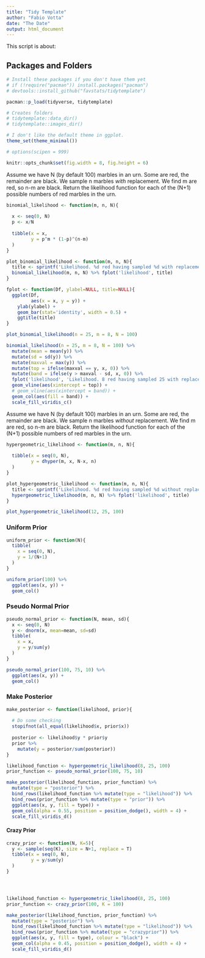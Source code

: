 ```yaml
---
title: "Tidy Template"
author: "Fabio Votta"
date: "The Date"
output: html_document
---
```


This script is about:



## Packages and Folders

```r
# Install these packages if you don't have them yet
# if (!require("pacman")) install.packages("pacman")
# devtools::install_github("favstats/tidytemplate")

pacman::p_load(tidyverse, tidytemplate)

# Creates folders
# tidytemplate::data_dir()
# tidytemplate::images_dir()

# I don't like the default theme in ggplot.
theme_set(theme_minimal())

# options(scipen = 999)

knitr::opts_chunk$set(fig.width = 8, fig.height = 6)
```


Assume we have N (by default 100) marbles in an urn.
Some are red, the remainder are black.
We sample n marbles *with* replacement.
We find m are red, so n-m are black.
Return the likelihood function for
each of the (N+1) possible numbers of
red marbles in the urn.

```r
binomial_likelihood <- function(m, n, N){
  
  x <- seq(0, N)
  p <- x/N
  
  tibble(x = x,
         y = p^m * (1-p)^(n-m)
  )
}

plot_binomial_likelihood <- function(m, n, N){
  title <- sprintf('Likelihood. %d red having sampled %d with replacement from urn with %d', m, n, N)
  binomial_likelihood(m, n, N) %>% fplot('likelihood', title)
}

fplot <- function(Df, ylabel=NULL, title=NULL){
  ggplot(Df,
         aes(x = x, y = y)) + 
    ylab(ylabel) +
    geom_bar(stat='identity', width = 0.5) +
    ggtitle(title)
}

```

```r
plot_binomial_likelihood(n = 25, m = 8, N = 100)
```

```r
binomial_likelihood(n = 25, m = 8, N = 100) %>% 
  mutate(mean = mean(y)) %>% 
  mutate(sd = sd(y)) %>% 
  mutate(maxval = max(y)) %>% 
  mutate(top = ifelse(maxval == y, x, 0)) %>% 
  mutate(band = ifelse(y > maxval - sd, x, 0)) %>% 
  fplot('likelihood', 'Likelihood. 8 red having sampled 25 with replacement from urn with 50') +
  geom_vline(aes(xintercept = top)) +
  # geom_vline(aes(xintercept = band)) +
  geom_col(aes(fill = band)) +
  scale_fill_viridis_c()
```


Assume we have N (by default 100) marbles in an urn.
Some are red, the remainder are black.
We sample n marbles *without* replacement.
We find m are red, so n-m are black.
Return the likelihood function for
each of the (N+1) possible numbers of
red marbles in the urn.

```r

hypergeometric_likelihood <- function(m, n, N){
  
  tibble(x = seq(0, N),
         y = dhyper(m, x, N-x, n)
  )
}

plot_hypergeometric_likelihood <- function(m, n, N){
  title <- sprintf('Likelihood. %d red having sampled %d without replacement from urn with %d', m, n, N)
  hypergeometric_likelihood(m, n, N) %>% fplot('likelihood', title)
}

plot_hypergeometric_likelihood(12, 25, 100)
```

### Uniform Prior

```r
uniform_prior <- function(N){
  tibble(
    x = seq(0, N),
    y = 1/(N+1)
  )
}

uniform_prior(100) %>% 
  ggplot(aes(x, y)) + 
  geom_col()
```

### Pseudo Normal Prior

```r
pseudo_normal_prior <- function(N, mean, sd){
  x <- seq(0, N)
  y <- dnorm(x, mean=mean, sd=sd)
  tibble(
    x = x,
    y = y/sum(y)
  )
}

pseudo_normal_prior(100, 75, 10) %>% 
  ggplot(aes(x, y)) +
  geom_col()
```

### Make Posterior

```r
make_posterior <- function(likelihood, prior){
  
  # Do some checking
  stopifnot(all_equal(likelihood$x, prior$x))
  
  posterior <- likelihood$y * prior$y
  prior %>% 
    mutate(y = posterior/sum(posterior))
}

likelihood_function <- hypergeometric_likelihood(8, 25, 100)
prior_function <- pseudo_normal_prior(100, 75, 10)

make_posterior(likelihood_function, prior_function) %>% 
  mutate(type = "posterior") %>% 
  bind_rows(likelihood_function %>% mutate(type = "likelihood")) %>% 
  bind_rows(prior_function %>% mutate(type = "prior")) %>% 
  ggplot(aes(x, y, fill = type)) +
  geom_col(alpha = 0.55, position = position_dodge(), width = 4) +
  scale_fill_viridis_d()
```


#### Crazy Prior

```r
crazy_prior <- function(N, K=5){
  y <- sample(seq(K), size = N+1, replace = T)
  tibble(x = seq(0, N),
         y = y/sum(y)
  )
}




likelihood_function <- hypergeometric_likelihood(8, 25, 100)
prior_function <- crazy_prior(100, K = 100)

make_posterior(likelihood_function, prior_function) %>% 
  mutate(type = "posterior") %>% 
  bind_rows(likelihood_function %>% mutate(type = "likelihood")) %>% 
  bind_rows(prior_function %>% mutate(type = "crazyprior")) %>% 
  ggplot(aes(x, y, fill = type), colour = "black") +
  geom_col(alpha = 0.45, position = position_dodge(), width = 4) +
  scale_fill_viridis_d() 
```

